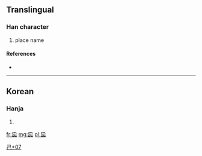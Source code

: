 ==Translingual==

===Han character===
{{Han char|rn=49|rad=己|as=07|sn=10|four=|canj=日山口心 (AURP)}}

# place name

====References====
* {{Han ref|kx=0327.101|dj=0631.190|hdz=10624.041|uh=5DFC|ud=24060}}

----

==Korean==

===Hanja===
{{ko-hanja|hangeul=[[팟]]|rv=pat|mr=p'at}}

# {{defn|Korean|sort=己07}}

[[Category:Korean-only CJKV Characters|己+07]]

[[fr:巼]]
[[mg:巼]]
[[pl:巼]]
